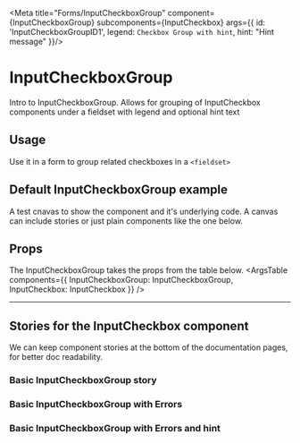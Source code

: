 
<!-- Add base Meta for each story,
     meta like args can be overridden at story level if required -->
<Meta title="Forms/InputCheckboxGroup"
      component={InputCheckboxGroup}
      subcomponents={InputCheckbox}
      args={{
        id: 'InputCheckboxGroupID1',
        legend: `Checkbox Group with hint`,
        hint: "Hint message"
        }}/>


<!--- Start content -->
# InputCheckboxGroup
Intro to InputCheckboxGroup.  Allows for grouping of InputCheckbox components under a fieldset with legend and optional hint text

## Usage
Use it in a form to group related checkboxes in a `<fieldset>`

## Default InputCheckboxGroup example
A test cnavas to show the component and it's underlying code.
A canvas can include stories or just plain components like the one below.
<Canvas>
    <InputCheckboxGroup
        id="checkboxgroup1"
        legend="CheckboxGroup Legend"
        hint="Some hint text to help guide users"
      >
        <InputCheckbox
          id="checkbox-1"
          name="checkbox-1"
          label="Checkbox 1"
          value={1}
        />
        <InputCheckbox
            id="checkbox-2"
            name="checkbox-2"
            label="Checkbox 2"
            value={2}
        />
        <InputCheckbox
            id="checkbox-3"
            name="checkbox-3"
            label="Checkbox 3"
            value={3}
        />
    </InputCheckboxGroup>
    <InputCheckboxGroup
      id="group-2"
      legend="Checkbox Group with hint and error"
      hint="Hint message"
      errorMsg="Error message"
      hasError
    >
      <InputCheckbox
        id="checkbox-4"
        name="checkbox-4"
        label="Checkbox 4"
        value={4}
      />
      <InputCheckbox
        id="checkbox-5"
        name="checkbox-5"
        label="Checkbox 5"
        value={5}
      />
      <InputCheckbox
        id="checkbox-6"
        name="checkbox-6"
        label="Checkbox 6"
        value={6}
      />
    </InputCheckboxGroup>
</Canvas>


## Props
The InputCheckboxGroup takes the props from the table below.
<ArgsTable components={{ InputCheckboxGroup: InputCheckboxGroup, InputCheckbox: InputCheckbox }} />

<hr/>

## Stories for the InputCheckbox component
We can keep component stories at the bottom of the documentation pages, for better doc readability.

### Basic InputCheckboxGroup story
<Canvas>
  <Story name="Basic" >
     <InputCheckboxGroup
        id="checkboxgroup1"
        legend="CheckboxGroup Legend"
        hint="Some hint text to help guide users"
      >
        <InputCheckbox
          id="checkbox-1"
          name="checkbox-1"
          label="Checkbox 1"
          value={1}
        />
        <InputCheckbox
            id="checkbox-2"
            name="checkbox-2"
            label="Checkbox 2"
            value={2}
        />
        <InputCheckbox
            id="checkbox-3"
            name="checkbox-3"
            label="Checkbox 3"
            value={3}
        />
    </InputCheckboxGroup>
  </Story>
</Canvas>

### Basic InputCheckboxGroup with Errors
<Canvas>
  <Story name="With errors" >
     <InputCheckboxGroup
      id="group-2"
      legend="Checkbox Group with hint and error"
      errorMsg="Error message"
      hasError
    >
      <InputCheckbox
        id="checkbox-4"
        name="checkbox-4"
        label="Checkbox 4"
        value={4}
      />
      <InputCheckbox
        id="checkbox-5"
        name="checkbox-5"
        label="Checkbox 5"
        value={5}
      />
      <InputCheckbox
        id="checkbox-6"
        name="checkbox-6"
        label="Checkbox 6"
        value={6}
      />
    </InputCheckboxGroup>
  </Story>
</Canvas>

### Basic InputCheckboxGroup with Errors and hint
<Canvas>
  <Story name="With errors and hint" >
     <InputCheckboxGroup
      id="group-3"
      legend="Checkbox Group with hint and error"
      hint="Hint message"
      errorMsg="Error message"
      hasError
    >
      <InputCheckbox
        id="checkbox-7"
        name="checkbox-7"
        label="Checkbox 7"
        value={7}
      />
      <InputCheckbox
        id="checkbox-8"
        name="checkbox-8"
        label="Checkbox 8"
        value={8}
      />
      <InputCheckbox
        id="checkbox-9"
        name="checkbox-9"
        label="Checkbox 9"
        value={9}
      />
    </InputCheckboxGroup>
  </Story>
</Canvas>